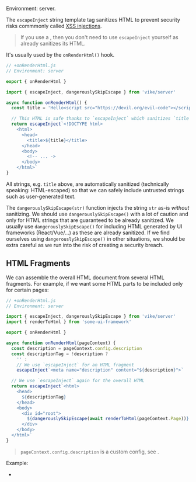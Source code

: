 
Environment: server.

The `escapeInject` string template tag sanitizes HTML to prevent security risks commmonly called [XSS injections](https://en.wikipedia.org/wiki/Cross-site_scripting).

> If you use a <VikeExtensionUiFramework/>, then you don't need to use `escapeInject` yourself as <VikeExtensionUiFrameworkNames /> already sanitizes its HTML.

It's usually used by the `onRenderHtml()` hook.

```js
// +onRenderHtml.js
// Environment: server

export { onRenderHtml }

import { escapeInject, dangerouslySkipEscape } from 'vike/server'

async function onRenderHtml() {
  const title = 'Hello<script src="https://devil.org/evil-code"></script>'

  // This HTML is safe thanks to `escapeInject` which sanitizes `title`
  return escapeInject`<!DOCTYPE html>
    <html>
      <head>
        <title>${title}</title>
      </head>
      <body>
        <!-- ... ->
      </body>
    </html>`
}
```

All strings, e.g. `title` above, are automatically sanitized (technically speaking: HTML-escaped)
so that we can safely include untrusted strings
such as user-generated text.

The `dangerouslySkipEscape(str)` function injects the string `str` as-is *without* sanitizing.
We should use `dangerouslySkipEscape()` with a lot of caution and
only for HTML strings that are guaranteed to be already sanitized.
We usually use `dangerouslySkipEscape()` for including HTML generated by UI frameworks (React/Vue/...) as these are already sanitized.
If we find ourselves using `dangerouslySkipEscape()` in other situations, we should be extra careful as we run into the risk of creating a security breach.

## HTML Fragments

We can assemble the overall HTML document from several HTML fragments.
For example, if we want some HTML parts to be included only for certain pages:

```js
// +onRenderHtml.js
// Environment: server

import { escapeInject, dangerouslySkipEscape } from 'vike/server'
import { renderToHtml } from 'some-ui-framework'

export { onRenderHtml }

async function onRenderHtml(pageContext) {
  const description = pageContext.config.description
  const descriptionTag = !description ?
    '' :
    // We use `escapeInject` for an HTML fragment
    escapeInject`<meta name="description" content="${description}">`

  // We use `escapeInject` again for the overall HTML
  return escapeInject`<html>
    <head>
      ${descriptionTag}
    </head>
    <body>
      <div id="root">
        ${dangerouslySkipEscape(await renderToHtml(pageContext.Page))}
      </div>
    </body>
  </html>`
}
```

> `pageContext.config.description` is a custom config, see <Link href="/meta#example-title-and-description" doNotInferSectionTitle />.

Example:
- <RepoLink path='/examples/html-fragments/' />
